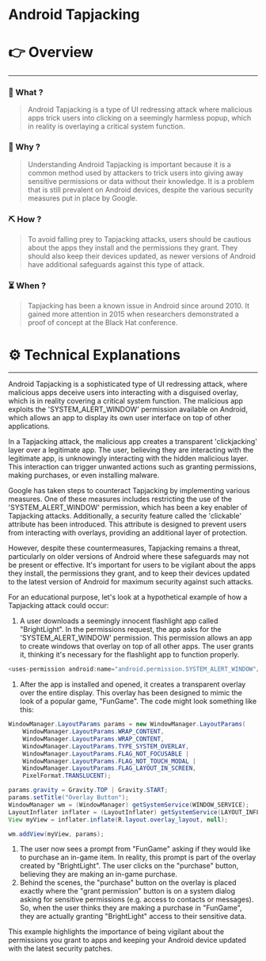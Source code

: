 # Android Tapjacking


# 👉 Overview

---

### 👀 What ?

> Android Tapjacking is a type of UI redressing attack where malicious apps trick users into clicking on a seemingly harmless popup, which in reality is overlaying a critical system function.
> 

### 🧐 Why ?

> Understanding Android Tapjacking is important because it is a common method used by attackers to trick users into giving away sensitive permissions or data without their knowledge. It is a problem that is still prevalent on Android devices, despite the various security measures put in place by Google.
> 

### ⛏️ How ?

> To avoid falling prey to Tapjacking attacks, users should be cautious about the apps they install and the permissions they grant. They should also keep their devices updated, as newer versions of Android have additional safeguards against this type of attack.
> 

### ⏳ When ?

> Tapjacking has been a known issue in Android since around 2010. It gained more attention in 2015 when researchers demonstrated a proof of concept at the Black Hat conference.
> 

# ⚙️ Technical Explanations

---

Android Tapjacking is a sophisticated type of UI redressing attack, where malicious apps deceive users into interacting with a disguised overlay, which is in reality covering a critical system function. The malicious app exploits the 'SYSTEM_ALERT_WINDOW' permission available on Android, which allows an app to display its own user interface on top of other applications.

In a Tapjacking attack, the malicious app creates a transparent 'clickjacking' layer over a legitimate app. The user, believing they are interacting with the legitimate app, is unknowingly interacting with the hidden malicious layer. This interaction can trigger unwanted actions such as granting permissions, making purchases, or even installing malware.

Google has taken steps to counteract Tapjacking by implementing various measures. One of these measures includes restricting the use of the 'SYSTEM_ALERT_WINDOW' permission, which has been a key enabler of Tapjacking attacks. Additionally, a security feature called the 'clickable' attribute has been introduced. This attribute is designed to prevent users from interacting with overlays, providing an additional layer of protection.

However, despite these countermeasures, Tapjacking remains a threat, particularly on older versions of Android where these safeguards may not be present or effective. It's important for users to be vigilant about the apps they install, the permissions they grant, and to keep their devices updated to the latest version of Android for maximum security against such attacks.

For an educational purpose, let's look at a hypothetical example of how a Tapjacking attack could occur:

1. A user downloads a seemingly innocent flashlight app called "BrightLight". In the permissions request, the app asks for the 'SYSTEM_ALERT_WINDOW' permission. This permission allows an app to create windows that overlay on top of all other apps. The user grants it, thinking it's necessary for the flashlight app to function properly.

```java
<uses-permission android:name="android.permission.SYSTEM_ALERT_WINDOW"/>

```

1. After the app is installed and opened, it creates a transparent overlay over the entire display. This overlay has been designed to mimic the look of a popular game, "FunGame". The code might look something like this:

```java
WindowManager.LayoutParams params = new WindowManager.LayoutParams(
    WindowManager.LayoutParams.WRAP_CONTENT,
    WindowManager.LayoutParams.WRAP_CONTENT,
    WindowManager.LayoutParams.TYPE_SYSTEM_OVERLAY,
    WindowManager.LayoutParams.FLAG_NOT_FOCUSABLE |
    WindowManager.LayoutParams.FLAG_NOT_TOUCH_MODAL |
    WindowManager.LayoutParams.FLAG_LAYOUT_IN_SCREEN,
    PixelFormat.TRANSLUCENT);

params.gravity = Gravity.TOP | Gravity.START;
params.setTitle("Overlay Button");
WindowManager wm = (WindowManager) getSystemService(WINDOW_SERVICE);
LayoutInflater inflater = (LayoutInflater) getSystemService(LAYOUT_INFLATER_SERVICE);
View myView = inflater.inflate(R.layout.overlay_layout, null);

wm.addView(myView, params);

```

1. The user now sees a prompt from "FunGame" asking if they would like to purchase an in-game item. In reality, this prompt is part of the overlay created by "BrightLight". The user clicks on the "purchase" button, believing they are making an in-game purchase.
2. Behind the scenes, the "purchase" button on the overlay is placed exactly where the "grant permission" button is on a system dialog asking for sensitive permissions (e.g. access to contacts or messages). So, when the user thinks they are making a purchase in "FunGame", they are actually granting "BrightLight" access to their sensitive data.

This example highlights the importance of being vigilant about the permissions you grant to apps and keeping your Android device updated with the latest security patches.
